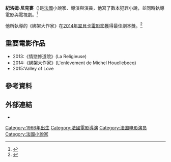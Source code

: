 {{blpsources|time=2015-05-19T09:11:06+00:00}}
{{expand|time=2015-05-19T09:11:06+00:00}}
{{Infobox person
| name  = 紀洛姆·尼克婁<br/>Guillaume Nicloux
| image = 
| imagesize = 
| caption = 
| birth_date = {{birth date and age|1966|8|3}}
| birth_place = [[法國|法國]][[默倫|默倫]]
| nationality = {{FRA}}
| years_active = 
| occupation = 作家、導演、演員
| spouse = 
| children = 
}}

'''紀洛姆·尼克婁'''（{{lang-fr|Guillaume Nicloux}})是[[法國|法國]]小說家、導演與演員，他寫了數本犯罪小說，並同時執導電影與電視劇。<ref>{{Cite web|url=http://www.allocine.fr/personne/fichepersonne-26856/biographie/|title=Guillaume Nicloux : Sa biographie|language=fr|work=[[AlloCiné|AlloCiné]]|accessdate=2015-04-10|archive-date=2018-05-01|archive-url=https://web.archive.org/web/20180501115111/http://www.allocine.fr/personne/fichepersonne-26856/biographie/|dead-url=no}}</ref>

他所執導的《綁架大作家》在[[翠貝卡電影節|2014年翠貝卡電影節]]獲得最佳劇本獎。<ref>{{Cite web|url=https://tribecafilm.com/filmguide/archive/53208ba4c07f5df7d2000a8f-best-screenplay-narrative|title=Best Screenplay Narrative Winner: The Kidnapping of Michel Houellebecq|work=tribecafilm.com|publisher=[[Tribeca_Film_Festival|Tribeca Film Festival]]|accessdate=2015-04-10|archive-date=2016-03-04|archive-url=https://web.archive.org/web/20160304074929/https://tribecafilm.com/filmguide/archive/53208ba4c07f5df7d2000a8f-best-screenplay-narrative|dead-url=no}}</ref>

== 重要電影作品 ==
*2013:《情慾修道院》(La Religieuse)
*2014:《綁架大作家》(L'enlèvement de Michel Houellebecq)
*2015:Valley of Love


==參考資料==
{{reflist}}

==外部連結==
*{{imdb|0630112}}

{{DEFAULTSORT: Nicloux, Guillaume}}
[[Category:1966年出生|Category:1966年出生]]
[[Category:法國電影導演|Category:法國電影導演]]
[[Category:法国电影演员|Category:法国电影演员]]
[[Category:法國小說家|Category:法國小說家]]